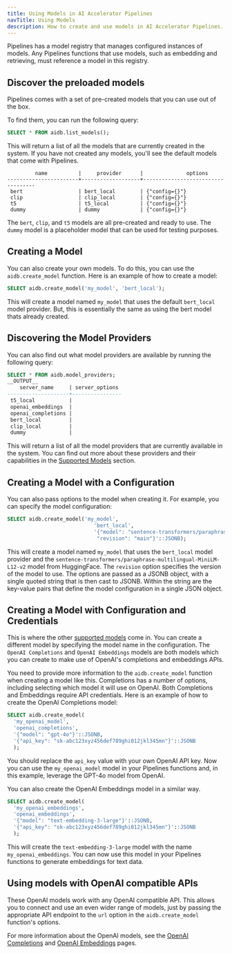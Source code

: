 ```yaml
---
title: Using Models in AI Accelerator Pipelines
navTitle: Using Models
description: How to create and use models in AI Accelerator Pipelines.
---
```


Pipelines has a model registry that manages configured instances of models. Any Pipelines functions that use models, such as embedding and retrieving, must reference a model in this registry. 

## Discover the preloaded models

Pipelines comes with a set of pre-created models that you can use out of the box. 

To find them, you can run the following query:

```sql
SELECT * FROM aidb.list_models();
```

This will return a list of all the models that are currently created in the system. If you have not created any models, you'll see the default models that come with Pipelines.

```text
         name          |     provider      |              options
-----------------------+-------------------+-----------------------------------
 bert                  | bert_local        | {"config={}"}
 clip                  | clip_local        | {"config={}"}
 t5                    | t5_local          | {"config={}"}
 dummy                 | dummy             | {"config={}"}
```

The `bert`, `clip`, and `t5` models are all pre-created and ready to use. The `dummy` model is a placeholder model that can be used for testing purposes.

## Creating a Model

You can also create your own models. To do this, you can use the `aidb.create_model` function. Here is an example of how to create a model:

```sql
SELECT aidb.create_model('my_model', 'bert_local');
```

This will create a model named `my_model` that uses the default `bert_local` model provider. But, this is essentially the same as using the bert model thats already created.

## Discovering the Model Providers

You can also find out what model providers are available by running the following query:

```sql
SELECT * FROM aidb.model_providers;
__OUTPUT__
    server_name     | server_options
--------------------+----------------
 t5_local           |
 openai_embeddings  |
 openai_completions |
 bert_local         |
 clip_local         |
 dummy              |
```

This will return a list of all the model providers that are currently available in the system. You can find out more about these providers and their capabilities in the [Supported Models](./supported-models) section.

## Creating a Model with a Configuration

You can also pass options to the model when creating it. For example, you can specify the model configuration:

```sql
SELECT aidb.create_model('my_model', 
                            'bert_local', 
                            '{"model": "sentence-transformers/paraphrase-multilingual-MiniLM-L12-v2",
                             "revision": "main"}'::JSONB);
```

This will create a model named `my_model` that uses the `bert_local` model provider and the `sentence-transformers/paraphrase-multilingual-MiniLM-L12-v2` model from HuggingFace. The `revision` option specifies the version of the model to use. The options are passed as a JSONB object, with a single quoted string that is then cast to JSONB. Within the string are the key-value pairs that define the model configuration in a single JSON object.

## Creating a Model with Configuration and Credentials

This is where the other [supported models](./supported-models) come in. You can create a different model by specifying the model name in the configuration. The `OpenAI Completions` and `OpenAI Embeddings` models are both models which you can create to make use of OpenAI's completions and embeddings APIs.

You need to provide more information to the `aidb.create_model` function when creating a model like this. Completions has a number of options, including selecting which model it will use on OpenAI. Both Completions and Embeddings require API credentials. Here is an example of how to create the OpenAI Completions model:

```sql
SELECT aidb.create_model(
  'my_openai_model',
  'openai_completions',
  '{"model": "gpt-4o"}'::JSONB,
  '{"api_key": "sk-abc123xyz456def789ghi012jkl345mn"}'::JSONB
  );
```

You should replace the `api_key` value with your own OpenAI API key. Now you can use the `my_openai_model` model in your Pipelines functions and, in this example, leverage the GPT-4o model from OpenAI.

You can also create the OpenAI Embeddings model in a similar way.

```sql
SELECT aidb.create_model(
  'my_openai_embeddings',
  'openai_embeddings',
  '{"model": "text-embedding-3-large"}'::JSONB,
  '{"api_key": "sk-abc123xyz456def789ghi012jkl345mn"}'::JSONB
  );
```

This will create the `text-embedding-3-large` model with the name `my_openai_embeddings`. You can now use this model in your Pipelines functions to generate embeddings for text data.

## Using models with OpenAI compatible APIs

These OpenAI models work with any OpenAI compatible API. This allows you to connect and use an even wider range of models, just by passing the appropriate API endpoint to the `url` option in the `aidb.create_model` function's options.

For more information about the OpenAI models, see the [OpenAI Completions](./supported-models/openai-completions) and [OpenAI Embeddings](./supported-models/openai-embeddings) pages.

